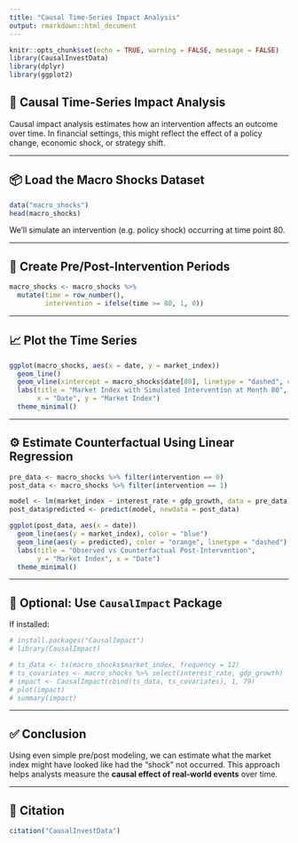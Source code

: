 ```yaml
---
title: "Causal Time-Series Impact Analysis"
output: rmarkdown::html_document
---
```


```r
knitr::opts_chunk$set(echo = TRUE, warning = FALSE, message = FALSE)
library(CausalInvestData)
library(dplyr)
library(ggplot2)
```

## 📅 Causal Time-Series Impact Analysis

Causal impact analysis estimates how an intervention affects an outcome over time. In financial settings, this might reflect the effect of a policy change, economic shock, or strategy shift.

---

## 📦 Load the Macro Shocks Dataset

```r
data("macro_shocks")
head(macro_shocks)
```

We’ll simulate an intervention (e.g. policy shock) occurring at time point 80.

---

## 🧪 Create Pre/Post-Intervention Periods

```r
macro_shocks <- macro_shocks %>%
  mutate(time = row_number(),
         intervention = ifelse(time >= 80, 1, 0))
```

---

## 📈 Plot the Time Series

```r
ggplot(macro_shocks, aes(x = date, y = market_index))
  geom_line()
  geom_vline(xintercept = macro_shocks$date[80], linetype = "dashed", color = "red")
  labs(title = "Market Index with Simulated Intervention at Month 80",
       x = "Date", y = "Market Index")
  theme_minimal()
```

---

## ⚙️ Estimate Counterfactual Using Linear Regression

```r
pre_data <- macro_shocks %>% filter(intervention == 0)
post_data <- macro_shocks %>% filter(intervention == 1)

model <- lm(market_index ~ interest_rate + gdp_growth, data = pre_data)
post_data$predicted <- predict(model, newdata = post_data)

ggplot(post_data, aes(x = date))
  geom_line(aes(y = market_index), color = "blue")
  geom_line(aes(y = predicted), color = "orange", linetype = "dashed")
  labs(title = "Observed vs Counterfactual Post-Intervention",
       y = "Market Index", x = "Date")
  theme_minimal()
```

---

## 🧾 Optional: Use `CausalImpact` Package

If installed:

```r
# install.packages("CausalImpact")
# library(CausalImpact)

# ts_data <- ts(macro_shocks$market_index, frequency = 12)
# ts_covariates <- macro_shocks %>% select(interest_rate, gdp_growth)
# impact <- CausalImpact(cbind(ts_data, ts_covariates), 1, 79)
# plot(impact)
# summary(impact)
```

---

## ✅ Conclusion

Using even simple pre/post modeling, we can estimate what the market index might have looked like had the "shock" not occurred. This approach helps analysts measure the **causal effect of real-world events** over time.

---

## 📖 Citation

```r
citation("CausalInvestData")
```